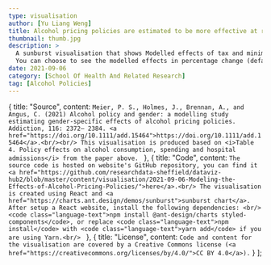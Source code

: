 ```yaml
---
type: visualisation
author: [Yu Liang Weng]
title: Alcohol pricing policies are estimated to be more effective at reducing consumption and harm for men than women
thumbnail: thumb.jpg
description: >
  A sunburst visualisation that shows Modelled effects of tax and minimum unit pricing (MUP) policies on Consumption (units per year), Expenditure (annual £ spent), and Hospitalisations (at full effect).
  You can choose to see the modelled effects in percentage change (default choice, express the change in percentage) or absolute change (real value).
date: 2021-09-06
category: [School Of Health And Related Research]
tag: [Alcohol Policies]
---
```



  {
    title: "Source",
    content: `Meier, P. S., Holmes, J., Brennan, A., and Angus, C. (2021) Alcohol policy and gender: a modelling study estimating gender-specific effects of alcohol pricing policies. Addiction, 116: 2372– 2384. <a href="https://doi.org/10.1111/add.15464">https://doi.org/10.1111/add.15464</a>.<br/><br/>
    This visualisation is produced based on <i>Table 4. Policy effects on alcohol consumption, spending and hospital admissions</i> from the paper above.
    `
  },
  {
    title: "Code",
    content: `The source code is hosted on website's GitHub repository, you can find it <a href="https://github.com/researchdata-sheffield/dataviz-hub2/blob/master/content/visualisation/2021-09-06-Modeling-the-Effects-of-Alcohol-Pricing-Policies/">here</a>.<br/>
    The visualisation is created using React and <a href="https://charts.ant.design/demos/sunburst">sunburst chart</a>. After setup a React website, install the following dependencies: <br/>
    <code class="language-text">npm install @ant-design/charts styled-components</code>, or replace <code class="language-text">npm install</code> with <code class="language-text">yarn add</code> if you are using Yarn.<br/>
    `
  },
  {
    title: "License",
    content: `Code and content for the visualisation are covered by a Creative Commons license (<a href="https://creativecommons.org/licenses/by/4.0/">CC BY 4.0</a>).`
  }
];

<div className="flex justify-center">
  <SunburstChart />
</div>

<VisPagination mdx={props.mdx}>
  <EmbedCode localPath="svgImagePath" />
</VisPagination>

<VisDetail mdx={props.mdx} />

<VisDiv>
  <Tab data={data} />
</VisDiv>
